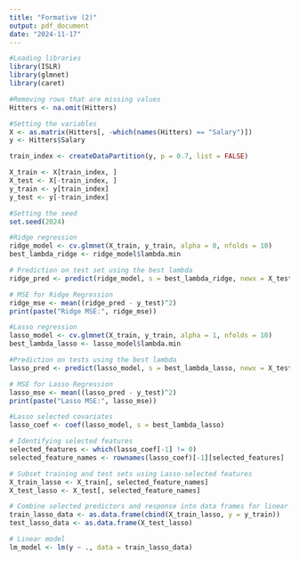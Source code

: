 ```yaml
---
title: "Formative (2)"
output: pdf_document
date: "2024-11-17"
---
```


```r

#Loading libraries 
library(ISLR)
library(glmnet)
library(caret)

#Removing rows that are missing values
Hitters <- na.omit(Hitters)

#Setting the variables 
X <- as.matrix(Hitters[, -which(names(Hitters) == "Salary")])
y <- Hitters$Salary

train_index <- createDataPartition(y, p = 0.7, list = FALSE)

X_train <- X[train_index, ]
X_test <- X[-train_index, ]
y_train <- y[train_index]
y_test <- y[-train_index]

#Setting the seed
set.seed(2024)

#Ridge regression
ridge_model <- cv.glmnet(X_train, y_train, alpha = 0, nfolds = 10) 
best_lambda_ridge <- ridge_model$lambda.min

# Prediction on test set using the best lambda
ridge_pred <- predict(ridge_model, s = best_lambda_ridge, newx = X_test)

# MSE for Ridge Regression
ridge_mse <- mean((ridge_pred - y_test)^2)
print(paste("Ridge MSE:", ridge_mse))

#Lasso regression
lasso_model <- cv.glmnet(X_train, y_train, alpha = 1, nfolds = 10) 
best_lambda_lasso <- lasso_model$lambda.min

#Prediction on tests using the best lambda 
lasso_pred <- predict(lasso_model, s = best_lambda_lasso, newx = X_test)

# MSE for Lasso Regression
lasso_mse <- mean((lasso_pred - y_test)^2)
print(paste("Lasso MSE:", lasso_mse))

#Lasso selected covariates
lasso_coef <- coef(lasso_model, s = best_lambda_lasso)

# Identifying selected features 
selected_features <- which(lasso_coef[-1] != 0)  
selected_feature_names <- rownames(lasso_coef)[-1][selected_features]

# Subset training and test sets using Lasso-selected features
X_train_lasso <- X_train[, selected_feature_names]
X_test_lasso <- X_test[, selected_feature_names]

# Combine selected predictors and response into data frames for linear model
train_lasso_data <- as.data.frame(cbind(X_train_lasso, y = y_train))
test_lasso_data <- as.data.frame(X_test_lasso)

# Linear model
lm_model <- lm(y ~ ., data = train_lasso_data)




```
